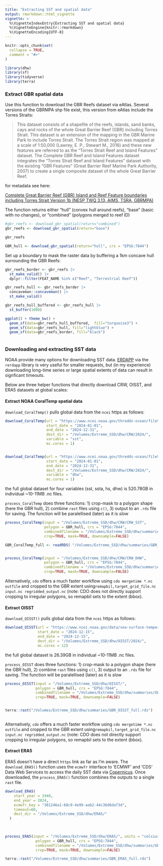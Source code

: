 ```yaml
---
title: "Extracting SST and spatial data"
output: rmarkdown::html_vignette
vignette: >
  %\VignetteIndexEntry{Extracting SST and spatial data}
  %\VignetteEngine{knitr::rmarkdown}
  %\VignetteEncoding{UTF-8}
---
```


```r
knitr::opts_chunk$set(
  collapse = TRUE,
  comment = "#>"
)
```

```r
library(dhw)
library(sf)
library(tidyverse)
library(terra)
```

### Extract GBR spatial data

Use this function to download the GBR Reefs dataset via eAtlas. Several versions of the GBRMPA shp file exist, this version from eAtlas include the Torres Straits:

> This dataset consists of a shapefile of the reefs, islands, sand banks, cays and rocks of the whole Great Barrier Reef (GBR) including Torres Strait. This dataset is an extension of the mapping in the GBR Marine Park to include Torres Strait. The Torres Strait region was mapped at a scale of 1:50,000 (Lawrey, E. P., Stewart M., 2016) and these new features are referred to as the "Torres Strait Reef and Island Features" dataset. The Complete GBR Reef and Island Features dataset integrates the "Torres Strait Reef and Island Features" dataset with the existing "GBR Features" (Great Barrier Reef Marine Park Authority, 2007) to create a single composite dataset of the whole Great Barrier Reef.

for metadata see here:

[Complete Great Barrier Reef (GBR) Island and Reef Feature boundaries including Torres Strait Version 1b (NESP TWQ 3.13, AIMS, TSRA, GBRMPA)](https://researchdata.edu.au/complete-great-barrier-tsra-gbrmpa/675397)

The function returns either "hull" (convex hull around reefs), "base" (basic with no changes), or "combined" (polygons merged to reef ID) 

```r

#gbr_reefs <- download_gbr_spatial(return="combined")
gbr_reefs <- download_gbr_spatial(return="base")

gbr_reefs

GBR_hull <- download_gbr_spatial(return="hull", crs = "EPSG:7844")

```

Set up a boundary to mask the raster data by buffering a 1km concave hull surrounding the GBR Reefs:

```r

gbr_reefs_border <- gbr_reefs |> 
  st_make_valid() |> 
  dplyr::filter(FEAT_NAME %in% c("Reef", "Terrestrial Reef")) 

gbr_reefs_hull <- gbr_reefs_border |> 
  concaveman::concaveman() |> 
  st_make_valid()

gbr_reefs_hull_buffered <- gbr_reefs_hull |> 
  st_buffer(1000) 

ggplot() + theme_bw() +
  geom_sf(data=gbr_reefs_hull_buffered,  fill="turquoise3") +
  geom_sf(data=gbr_reefs_hull, fill="lightblue") +
  geom_sf(data=gbr_reefs_border, fill="black") 
  


```

### Downloading and extracting SST data

NOAA provide many options for downloading SST data. [ERDAPP](https://www.ncei.noaa.gov/erddap/) via the `rerdapp` library is very useful for smaller requests, but (in my experience) downloading long-time series or large spatial extents of data can result in signficant timeouts.

Below are three helper functions that directly download CRW, OISST, and ERA5 datasets at global scales:

#### Extract NOAA CoralTemp spatial data

`download_CoralTemp()` pulls global data from the `ncei` https as follows:

```r



download_CoralTemp(url = "https://www.ncei.noaa.gov/thredds-ocean/fileServer/crw/5km/v3.1/nc/v1.0/daily/",
                   start_date = "2024-01-01",
                   end_date = "2024-12-31",
                   dest_dir = "/Volumes/Extreme_SSD/dhw/CRW/2024/",
                   variable = "sst",
                   mc.cores = 1)


download_CoralTemp(url = "https://www.ncei.noaa.gov/thredds-ocean/fileServer/crw/5km/v3.1/nc/v1.0/daily/",
                   start_date = "2024-01-01",
                   end_date = "2024-12-31",
                   dest_dir = "/Volumes/Extreme_SSD/dhw/CRW/2024/",
                   variable = "dhw",
                   mc.cores = 1)


```

the full global dataset for four variables (sst, ssta, hs, dhw) is 520.78GB in individual ~10-11MB .nc files. 


`process_CoralTemp` does three functions: 1) crop-mask to a polygon shape (here the GBR hull), 2) combine `rast` files using `c()`, 3) output to an `.rds` file for saving. The function will be paralellised (later) as it is *slow*


```r

process_CoralTemp(input = "/Volumes/Extreme_SSD/dhw/CRW/CRW_SST",
                  polygon = GBR_hull, crs = "EPSG:7844",
                  combinedfilename = "/Volumes/Extreme_SSD/dhw/summaries/GBR_CoralTemp_full.rds",
                  crop=TRUE, mask=TRUE, downsample=FALSE)

GBR_CoralTemp_full <- readRDS( "/Volumes/Extreme_SSD/dhw/summaries/GBR_CoralTemp_full.rds")


process_CoralTemp(input = "/Volumes/Extreme_SSD/dhw/CRW/CRW_DHW",
                  polygon = GBR_hull, crs = "EPSG:7844",
                  combinedfilename = "/Volumes/Extreme_SSD/dhw/summaries/GBR_CoralTemp_DHW_full.rds",
                  crop=TRUE, mask=TRUE, downsample=FALSE)

```


Alternatively, `cdo` offers a much faster workflow using `cdo mergetime *.nc outfile` and cropped to the GBR extent using`remapbil,target_grid_file.nc input.nc regridded_output.nc` (note: CDO does not directly support cropping to irregular polygons, so remapbil sets to the extent (bbox).

#### Extract OISST

`download_OISST()` pulls global data from the `ncei` https as follows:


```r

download_OISST(url = "https://www.ncei.noaa.gov/data/sea-surface-temperature-optimum-interpolation/v2.1/access/avhrr/",
               start_date = "2024-12-15",
               end_date = "2024-12-15",
               dest_dir = "/Volumes/Extreme_SSD/dhw/OISST/2024/",
               mc.cores = 12)


```

the full global dataset is 26.39GB in individual ~10-11MB .nc files. 

`process_OISST` does three functions: 1) crop-mask to a polygon shape (here the GBR hull), 2) combine `rast` files using `c()`, 3) output to an `.rds` file for saving. The function will be paralellised (later) as it is *slow*

```r

process_OISST(input = "/Volumes/Extreme_SSD/dhw/OISST/",
              polygon = GBR_hull, crs = "EPSG:7844",
              combinedfilename = "/Volumes/Extreme_SSD/dhw/summaries/GBR_OISST_full.rds",
              crop=TRUE, mask=TRUE, downsample=FALSE)


terra::rast("/Volumes/Extreme_SSD/dhw/summaries/GBR_OISST_full.rds")
  
```

Alternatively, `cdo` offers a much faster workflow using `cdo mergetime *.nc outfile` and cropped to the GBR extent using`remapbil,target_grid_file.nc input.nc regridded_output.nc` (note: CDO does not directly support cropping to irregular polygons, so remapbil sets to the extent (bbox).


#### Extract ERA5

ERA5 doesn't have a direct `https` link as far as I'm aware. The `download_ERA5()` function uses the `ecmwfr` interface to 'ECMWF' and 'CDS' Data Web Services to access the daily SST data via [Copernicus](https://cds.climate.copernicus.eu/datasets/reanalysis-era5-single-levels). Once downloaded, the `process_ERA5()` function combines the outputs to a single `rast` file.

```r

download_ERA5(
    start_year = 1940,
    end_year = 2024,
    ecmwfr_key = "381246a1-68c9-4e99-aab2-44c36d6da73d",
    timeout=60,
    dest_dir = "/Volumes/Extreme_SSD/dhw/ERA5/"
  )
  
  

process_ERA5(input = "/Volumes/Extreme_SSD/dhw/ERA5/", units = "celsius",
              polygon = GBR_hull, crs = "EPSG:7844",
              combinedfilename = "/Volumes/Extreme_SSD/dhw/summaries/GBR_ERA5_full.rds",
              crop=TRUE, mask=TRUE, downsample=FALSE)

terra::rast("/Volumes/Extreme_SSD/dhw/summaries/GBR_ERA5_full.rds")



```
